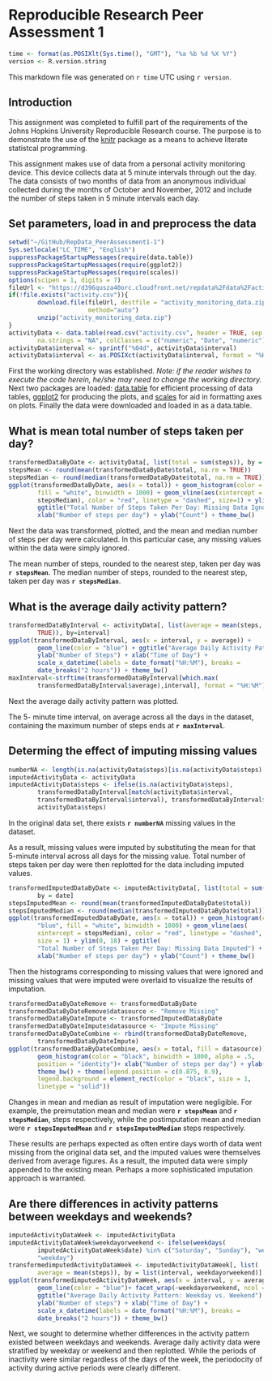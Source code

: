Reproducible Research Peer Assessment 1
========================================================
```r
time <- format(as.POSIXlt(Sys.time(), "GMT"), "%a %b %d %X %Y")
version <- R.version.string
```
This markdown file was generated on `r time` UTC using `r version`.

## Introduction

This assignment was completed to fulfill part of the requirements of the Johns Hopkins University Reproducible Research course.  The purpose is to demonstrate the use of the [knitr](http://cran.r-project.org/web/packages/knitr/) package as a means to achieve literate statistcal programming.

This assignment makes use of data from a personal activity monitoring device. This device collects data at 5 minute intervals through out the day. The data consists of two months of data from an anonymous individual collected during the months of October and November, 2012 and include the number of steps taken in 5 minute intervals each day.


## Set parameters, load in and preprocess the data

```r
setwd("~/GitHub/RepData_PeerAssessment1-1")
Sys.setlocale("LC_TIME", "English")
suppressPackageStartupMessages(require(data.table))
suppressPackageStartupMessages(require(ggplot2))
suppressPackageStartupMessages(require(scales))
options(scipen = 1, digits = 7)
fileUrl <- "https://d396qusza40orc.cloudfront.net/repdata%2Fdata%2Factivity.zip"
if(!file.exists("activity.csv")){
        download.file(fileUrl, destfile = "activity_monitoring_data.zip", 
                      method="auto")       
        unzip("activity_monitoring_data.zip")
}
activityData <- data.table(read.csv("activity.csv", header = TRUE, sep = ",",
        na.strings = "NA", colClasses = c("numeric", "Date", "numeric")))
activityData$interval <- sprintf("%04d", activityData$interval)
activityData$interval <- as.POSIXct(activityData$interval, format = "%H%M")
```

First the working directory was established.  *Note: if the reader wishes to execute the code herein, he/she may need to change the working directory.*  Next two packages are loaded: [data.table](http://cran.r-project.org/web/packages/data.table/index.html) for efficient processing of data tables, [ggplot2](http://ggplot2.org/) for producing the plots, and [scales](http://cran.r-project.org/web/packages/scales/index.html) for aid in formatting axes on plots. Finally the data were downloaded and loaded in as a data.table.


## What is mean total number of steps taken per day?

```r
transformedDataByDate <- activityData[, list(total = sum(steps)), by = date]
stepsMean <- round(mean(transformedDataByDate$total, na.rm = TRUE))
stepsMedian <- round(median(transformedDataByDate$total, na.rm = TRUE))
ggplot(transformedDataByDate, aes(x = total)) + geom_histogram(color = "blue", 
        fill = "white", binwidth = 1000) + geom_vline(aes(xintercept = 
        stepsMedian), color = "red", linetype = "dashed", size=1) + ylim(0, 18) + 
        ggtitle("Total Number of Steps Taken Per Day: Missing Data Ignored") + 
        xlab("Number of steps per day") + ylab("Count") + theme_bw()
```


Next the data was transformed, plotted, and the mean and median number of steps per day were calculated.  In this particular case, any missing values within the data were simply ignored.

The mean number of steps, rounded to the nearest step, taken per day was **`r stepsMean`**.
The median number of steps, rounded to the nearest step,  taken per day was **`r stepsMedian`**.


## What is the average daily activity pattern?

```r
transformedDataByInterval <- activityData[, list(average = mean(steps, na.rm = 
        TRUE)), by=interval]
ggplot(transformedDataByInterval, aes(x = interval, y = average)) + 
        geom_line(color = "blue") + ggtitle("Average Daily Activity Pattern") +  
        ylab("Number of Steps") + xlab("Time of Day") + 
        scale_x_datetime(labels = date_format("%H:%M"), breaks = 
        date_breaks("2 hours")) + theme_bw()
maxInterval<-strftime(transformedDataByInterval[which.max(
        transformedDataByInterval$average),interval], format = "%H:%M")
```

Next the average daily activity pattern was plotted.  

The 5- minute time interval, on average across all the days in the dataset, containing 
the maximum number of steps ends at **`r maxInterval`**.


## Determing the effect of imputing missing values

```r
numberNA <- length(is.na(activityData$steps)[is.na(activityData$steps) == TRUE])
imputedActivityData <- activityData
imputedActivityData$steps <- ifelse(is.na(activityData$steps), 
        transformedDataByInterval[match(activityData$interval, 
        transformedDataByInterval$interval), transformedDataByInterval$average], 
        activityData$steps)
```

In the original data set, there exists **`r numberNA`** missing values in the dataset.


As a result, missing values were imputed by substituting the mean for that 5-minute interval across all days for the missing value.  Total number of steps taken per day were then replotted for the data including imputed values.  

```r
transformedImputedDataByDate <- imputedActivityData[, list(total = sum(steps)),
        by = date]
stepsImputedMean <- round(mean(transformedImputedDataByDate$total))
stepsImputedMedian <- round(median(transformedImputedDataByDate$total))
ggplot(transformedImputedDataByDate, aes(x = total)) + geom_histogram(color =
        "blue", fill = "white", binwidth = 1000) + geom_vline(aes(
        xintercept = stepsMedian), color = "red", linetype = "dashed", 
        size = 1) + ylim(0, 18) + ggtitle(
        "Total Number of Steps Taken Per Day: Missing Data Imputed") + 
        xlab("Number of steps per day") + ylab("Count") + theme_bw()
```

Then the histograms corresponding to missing values that were ignored and missing values that were imputed were overlaid to visualize the results of imputation. 

```r
transformedDataByDateRemove <- transformedDataByDate
transformedDataByDateRemove$datasource <- "Remove Missing"
transformedDataByDateImpute <- transformedImputedDataByDate
transformedDataByDateImpute$datasource <- "Impute Missing"
transformedDataByDateCombine <- rbind(transformedDataByDateRemove,
        transformedDataByDateImpute)
ggplot(transformedDataByDateCombine, aes(x = total, fill = datasource)) + 
        geom_histogram(color = "black", binwidth = 1000, alpha = .5, 
        position = "identity")+ xlab("Number of steps per day") + ylab("Count") + 
        theme_bw() + theme(legend.position = c(0.875, 0.9),
        legend.background = element_rect(color = "black", size = 1, 
        linetype = "solid"))
```

Changes in mean and median as result of imputation were negligible.  For example,
the preimutation mean and median were **`r stepsMean`** and **`r stepsMedian`**, 
steps respectively, while the postimputation mean and median were **`r stepsImputedMean`** and **`r stepsImputedMedian`** steps respectively.

These results are perhaps expected as often entire days worth of data went missing from the original data set, and the imputed values were themselves derived from average figures. As a result, the imputed data were simply appended to the existing mean.  Perhaps a more sophisticated imputation approach is warranted.


## Are there differences in activity patterns between weekdays and weekends?

```r
imputedActivityDataWeek <- imputedActivityData
imputedActivityDataWeek$weekdayorweekend <- ifelse(weekdays(
        imputedActivityDataWeek$date) %in% c("Saturday", "Sunday"), "weekend", 
        "weekday")
transformedimputedActivityDataWeek <- imputedActivityDataWeek[, list(
        average = mean(steps)), by = list(interval, weekdayorweekend)]
ggplot(transformedimputedActivityDataWeek, aes(x = interval, y = average)) + 
        geom_line(color = "blue")+ facet_wrap(~weekdayorweekend, ncol = 1) +
        ggtitle("Average Daily Activity Pattern: Weekday vs. Weekend") + 
        ylab("Number of steps") + xlab("Time of Day") + 
        scale_x_datetime(labels = date_format("%H:%M"), breaks = 
        date_breaks("2 hours")) + theme_bw() 
```

Next, we sought to determine whether differences in the activity pattern existed
between weekdays and weekends.  Average daily activity data were stratified by weekday or weekend and then replotted.  While the periods of inactivity were similar regardless of the days of the week, the periodocity of activity during active periods were clearly different.


